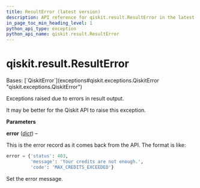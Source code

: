 ```yaml
---
title: ResultError (latest version)
description: API reference for qiskit.result.ResultError in the latest version of qiskit
in_page_toc_min_heading_level: 1
python_api_type: exception
python_api_name: qiskit.result.ResultError
---
```


<span id="qiskit-result-resulterror" />

# qiskit.result.ResultError

<Class id="qiskit.result.ResultError" isDedicatedPage={true} github="https://github.com/Qiskit/qiskit/tree/stable/2.0/qiskit/result/exceptions.py#L20-L40" signature="qiskit.result.ResultError(error)" modifiers="exception">
  Bases: [`QiskitError`](exceptions#qiskit.exceptions.QiskitError "qiskit.exceptions.QiskitError")

  Exceptions raised due to errors in result output.

  It may be better for the Qiskit API to raise this exception.

  **Parameters**

  **error** ([*dict*](https://docs.python.org/3/library/stdtypes.html#dict "(in Python v3.13)")) –

  This is the error record as it comes back from the API. The format is like:

  ```python
  error = {'status': 403,
           'message': 'Your credits are not enough.',
           'code': 'MAX_CREDITS_EXCEEDED'}
  ```

  Set the error message.
</Class>

